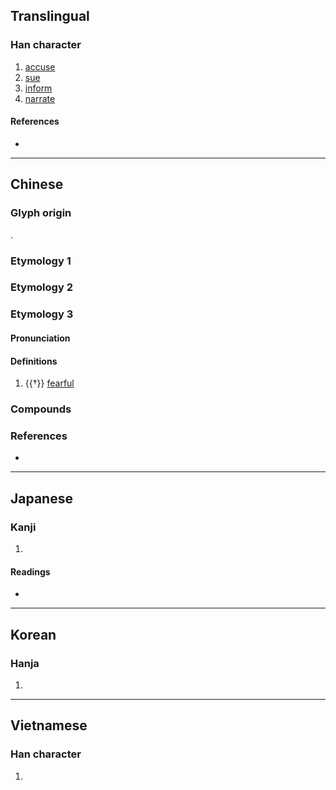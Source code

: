 {{also|訴}}
{{character info}}
==Translingual==

===Han character===
{{Han char|rn=61|rad=心|as=10|sn=14|four=87332|canj=TBP|ids=⿱朔心}}

# [[accuse]]
# [[sue]]
# [[inform]]
# [[narrate]]

====References====
* {{Han ref|kx=0396.140|dkj=10988|dj=0734.210|hdz=42334.150|uh=612C|ud=24876|bh=E1C2|bd=57794}}

----

==Chinese==

===Glyph origin===
{{Han etym}}
{{Han compound|朔|心|ls=psc|c1=p|c2=s|t2=heart}}.

===Etymology 1===
{{zh-see|訴|v}}

===Etymology 2===
{{zh-see|溯|v}}

===Etymology 3===
{{zh-forms}}

====Pronunciation====
{{zh-pron
|m=sè,sù,1nb=Mainland,2nb=Taiwan
|c=saak3
|mc=2
|oc=n,2
|cat=a
}}

====Definitions====
{{zh-hanzi}}

# {{†}} [[fearful]]

===Compounds===
{{zh-der|愬愬|泣愬|赴愬|靡愬}}

===References===
* {{R:yue:mfccd}}

----

==Japanese==

===Kanji===
{{ja-kanji|grade=|rs=心10}}

# {{rfdef|ja|sort=心10}}

====Readings====
* {{ja-readings|on=[[そ]] (so), [[さく]] (saku)|kun=[[うったえる]] (uttaeru)}}

----

==Korean==

===Hanja===
{{ko-hanja|hangeul=[[소]], [[색]]|eumhun=|rv=so, saek|mr=so, saek|y=so, sayk}}

# {{rfdef|ko|sort=心10}}

----

==Vietnamese==

===Han character===
{{vi-readings|reading=tố|rs=心10}}

# {{rfdef|vi|sort=心10}}